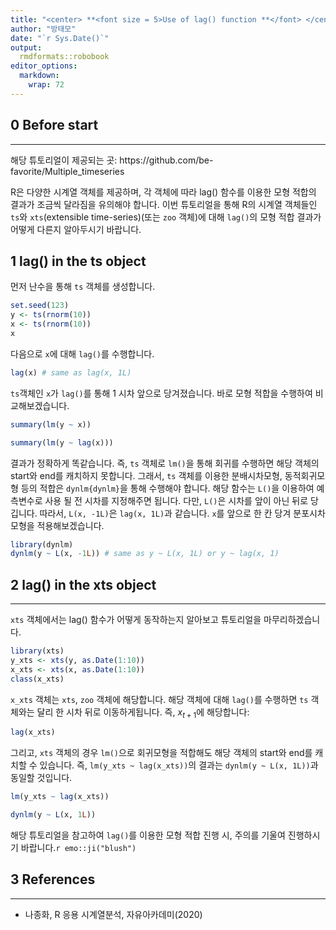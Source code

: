 ```yaml
---
title: "<center> **<font size = 5>Use of lag() function **</font> </center>"
author: "방태모"
date: "`r Sys.Date()`"
output: 
  rmdformats::robobook
editor_options: 
  markdown: 
    wrap: 72
---
```

<!-- <style> -->
<!-- .math { -->
<!--   font-size: small; -->
<!-- } -->
<!-- </style> -->

<!-- <br> -->

## **0 Before start**
***
해당 튜토리얼이 제공되는 곳: https://github.com/be-favorite/Multiple_timeseries

R은 다양한 시계열 객체를 제공하며, 각 객체에 따라 lag() 함수를 이용한 모형 적합의 결과가 조금씩 달라짐을 유의해야 합니다. 이번 튜토리얼을 통해 R의 시계열 객체들인 `ts`와 `xts`(extensible time-series)(또는 `zoo` 객체)에 대해 `lag()`의 모형 적합 결과가 어떻게 다른지 알아두시기 바랍니다.

## **1 lag() in the ts object**
먼저 난수을 통해 `ts` 객체를 생성합니다.
```r
set.seed(123)
y <- ts(rnorm(10))
x <- ts(rnorm(10))
x
```

다음으로 `x`에 대해 `lag()`를 수행합니다.
```r
lag(x) # same as lag(x, 1L)
```

`ts`객체인 `x`가 `lag()`를 통해 1 시차 앞으로 당겨졌습니다. 바로 모형 적합을 수행하여 비교해보겠습니다.

```r
summary(lm(y ~ x))
```
```r
summary(lm(y ~ lag(x)))
```

결과가 정확하게 똑같습니다. 즉, `ts` 객체로 `lm()`을 통해 회귀를 수행하면 해당 객체의 start와 end를 캐치하지 못합니다. 그래서, `ts` 객체를 이용한 분배시차모형, 동적회귀모형 등의 적합은 `dynlm{dynlm}`을 통해 수행해야 합니다. 해당 함수는 `L()`을 이용하여 예측변수로 사용 될 전 시차를 지정해주면 됩니다. 다만, `L()`은 시차를 앞이 아닌 뒤로 당깁니다. 따라서, `L(x, -1L)`은 `lag(x, 1L)`과 같습니다. `x`를 앞으로 한 칸 당겨 분포시차모형을 적용해보겠습니다.
```r
library(dynlm)
dynlm(y ~ L(x, -1L)) # same as y ~ L(x, 1L) or y ~ lag(x, 1)
```

## **2 lag() in the xts object**
***
`xts` 객체에서는 lag() 함수가 어떻게 동작하는지 알아보고 튜토리얼을 마무리하겠습니다.
```r
library(xts)
y_xts <- xts(y, as.Date(1:10))
x_xts <- xts(x, as.Date(1:10))
class(x_xts)
```

`x_xts` 객체는 `xts`, `zoo` 객체에 해당합니다. 해당 객체에 대해 `lag()`를 수행하면 `ts` 객체와는 달리 한 시차 뒤로 이동하게됩니다. 즉, $x_{t+1}$에 해당합니다:
```r
lag(x_xts)
```

그리고, `xts` 객체의 경우 `lm()`으로 회귀모형을 적합해도 해당 객체의 start와 end를 캐치할 수 있습니다. 즉, `lm(y_xts ~ lag(x_xts))`의 결과는 `dynlm(y ~ L(x, 1L))`과 동일할 것입니다.
```r
lm(y_xts ~ lag(x_xts))
```

```r
dynlm(y ~ L(x, 1L))
```

해당 튜토리얼을 참고하여 `lag()`를 이용한 모형 적합 진행 시, 주의를 기울여 진행하시기 바랍니다.`r emo::ji("blush")`

## **3 References**
***
* 나종화, R 응용 시계열분석, 자유아카데미(2020)